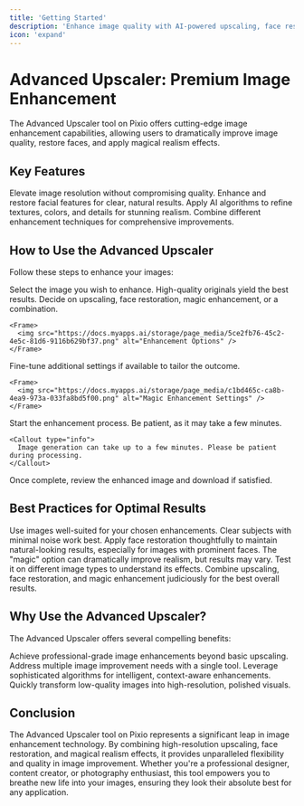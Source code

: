 ```yaml
---
title: 'Getting Started'
description: 'Enhance image quality with AI-powered upscaling, face restoration, and magic realism'
icon: 'expand'
---
```


# Advanced Upscaler: Premium Image Enhancement

The Advanced Upscaler tool on Pixio offers cutting-edge image enhancement capabilities, allowing users to dramatically improve image quality, restore faces, and apply magical realism effects.

## Key Features

<CardGroup cols={2}>
  <Card title="High-Resolution Upscaling" icon="expand">
    Elevate image resolution without compromising quality.
  </Card>
  <Card title="Face Restoration" icon="user">
    Enhance and restore facial features for clear, natural results.
  </Card>
  <Card title="Magic Enhancement" icon="wand-magic-sparkles">
    Apply AI algorithms to refine textures, colors, and details for stunning realism.
  </Card>
  <Card title="Flexible Options" icon="sliders">
    Combine different enhancement techniques for comprehensive improvements.
  </Card>
</CardGroup>

## How to Use the Advanced Upscaler

Follow these steps to enhance your images:

<Steps>
  <Step title="Upload Your Image">
    Select the image you wish to enhance. High-quality originals yield the best results.
  </Step>
  <Step title="Choose Enhancement Options">
    Decide on upscaling, face restoration, magic enhancement, or a combination.
    
    <Frame>
      <img src="https://docs.myapps.ai/storage/page_media/5ce2fb76-45c2-4e5c-81d6-9116b629bf37.png" alt="Enhancement Options" />
    </Frame>
  </Step>
  <Step title="Adjust Settings">
    Fine-tune additional settings if available to tailor the outcome.
    
    <Frame>
      <img src="https://docs.myapps.ai/storage/page_media/c1bd465c-ca8b-4ea9-973a-033fa8bd5f00.png" alt="Magic Enhancement Settings" />
    </Frame>
  </Step>
  <Step title="Initiate Upscaling">
    Start the enhancement process. Be patient, as it may take a few minutes.
    
    <Callout type="info">
      Image generation can take up to a few minutes. Please be patient during processing.
    </Callout>
  </Step>
  <Step title="Review and Download">
    Once complete, review the enhanced image and download if satisfied.
  </Step>
</Steps>

## Best Practices for Optimal Results

<AccordionGroup>
  <Accordion title="Select Appropriate Images" icon="image">
    Use images well-suited for your chosen enhancements. Clear subjects with minimal noise work best.
  </Accordion>
  <Accordion title="Use Face Restoration Wisely" icon="user-check">
    Apply face restoration thoughtfully to maintain natural-looking results, especially for images with prominent faces.
  </Accordion>
  <Accordion title="Experiment with Magic Enhancement" icon="hat-wizard">
    The "magic" option can dramatically improve realism, but results may vary. Test it on different image types to understand its effects.
  </Accordion>
  <Accordion title="Balance Enhancement Options" icon="scale-balanced">
    Combine upscaling, face restoration, and magic enhancement judiciously for the best overall results.
  </Accordion>
</AccordionGroup>

## Why Use the Advanced Upscaler?

The Advanced Upscaler offers several compelling benefits:

<CardGroup cols={2}>
  <Card title="Superior Quality" icon="star">
    Achieve professional-grade image enhancements beyond basic upscaling.
  </Card>
  <Card title="Versatility" icon="gears">
    Address multiple image improvement needs with a single tool.
  </Card>
  <Card title="AI-Powered Precision" icon="microchip">
    Leverage sophisticated algorithms for intelligent, context-aware enhancements.
  </Card>
  <Card title="Time-Saving" icon="clock">
    Quickly transform low-quality images into high-resolution, polished visuals.
  </Card>
</CardGroup>

## Conclusion

The Advanced Upscaler tool on Pixio represents a significant leap in image enhancement technology. By combining high-resolution upscaling, face restoration, and magical realism effects, it provides unparalleled flexibility and quality in image improvement. Whether you're a professional designer, content creator, or photography enthusiast, this tool empowers you to breathe new life into your images, ensuring they look their absolute best for any application.